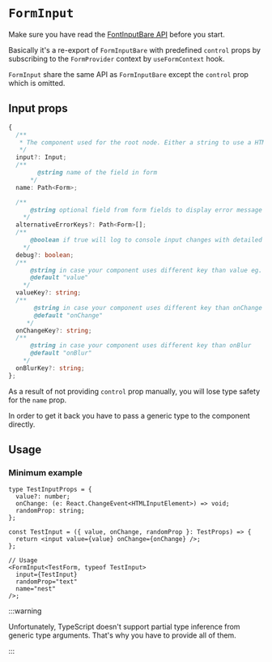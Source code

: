 # `FormInput`

Make sure you have read the [FontInputBare API](/components-api/form-input-bare) before you start.

Basically it's a re-export of `FormInputBare` with predefined `control` props by subscribing to the `FormProvider` context by `useFormContext` hook.

`FormInput` share the same API as `FormInputBare` except the `control` prop which is omitted.

## Input props

```ts
{
  /**
   * The component used for the root node. Either a string to use a HTML element or a component.
   */
  input?: Input;
  /**
        @string name of the field in form
      */
  name: Path<Form>;

  /**
      @string optional field from form fields to display error message
    */
  alternativeErrorKeys?: Path<Form>[];
  /**
      @boolean if true will log to console input changes with detailed information
    */
  debug?: boolean;
  /**
      @string in case your component uses different key than value eg. "checked" for checkbox
      @default "value"
    */
  valueKey?: string;
  /**
       @string in case your component uses different key than onChange
       @default "onChange"
     */
  onChangeKey?: string;
  /**
      @string in case your component uses different key than onBlur
      @default "onBlur"
    */
  onBlurKey?: string;
};
```

As a result of not providing `control` prop manually, you will lose type safety for the `name` prop.

In order to get it back you have to pass a generic type to the component directly.

## Usage

### Minimum example

```tsx
type TestInputProps = {
  value?: number;
  onChange: (e: React.ChangeEvent<HTMLInputElement>) => void;
  randomProp: string;
};

const TestInput = ({ value, onChange, randomProp }: TestProps) => {
  return <input value={value} onChange={onChange} />;
};

// Usage
<FormInput<TestForm, typeof TestInput>
  input={TestInput}
  randomProp="text"
  name="nest"
/>;
```

:::warning

Unfortunately, TypeScript doesn't support partial type inference from generic type arguments. That's why you have to provide all of them.

:::
